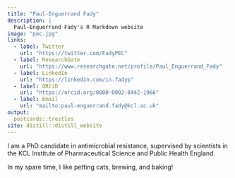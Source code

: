```yaml
---
title: "Paul-Enguerrand Fady"
description: |
  Paul-Enguerrand Fady's R Markdown website
image: "pec.jpg"
links:
  - label: Twitter
    url: "https://twitter.com/FadyPEC"
  - label: ResearchGate
    url: "https://www.researchgate.net/profile/Paul_Enguerrand_Fady"
  - label: LinkedIn
    url: "https://linkedin.com/in.fadyp"
  - label: ORCiD
    url: "https://orcid.org/0000-0002-8442-1966"    
  - label: Email
    url: "mailto:paul-enguerrand.fady@kcl.ac.uk"
output:
  postcards::trestles
site: distill::distill_website
---
```

 
I am a PhD candidate in antimicrobial resistance, supervised by scientists in the KCL Institute of Pharmaceutical Science and Public Health England. 

In my spare time, I like petting cats, brewing, and baking!

